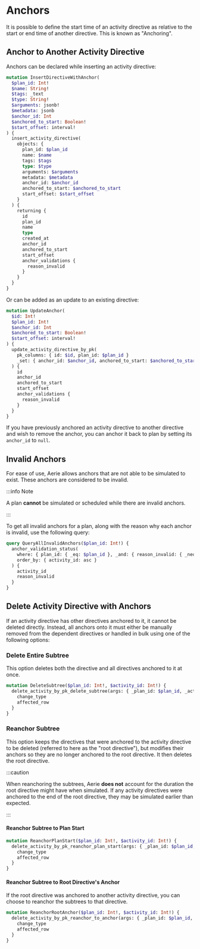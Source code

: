 # Anchors

It is possible to define the start time of an activity directive as relative to the start or end time of another directive. This is known as "Anchoring".

## Anchor to Another Activity Directive

Anchors can be declared while inserting an activity directive:

```graphql
mutation InsertDirectiveWithAnchor(
  $plan_id: Int!
  $name: String!
  $tags: _text
  $type: String!
  $arguments: jsonb!
  $metadata: jsonb
  $anchor_id: Int
  $anchored_to_start: Boolean!
  $start_offset: interval!
) {
  insert_activity_directive(
    objects: {
      plan_id: $plan_id
      name: $name
      tags: $tags
      type: $type
      arguments: $arguments
      metadata: $metadata
      anchor_id: $anchor_id
      anchored_to_start: $anchored_to_start
      start_offset: $start_offset
    }
  ) {
    returning {
      id
      plan_id
      name
      type
      created_at
      anchor_id
      anchored_to_start
      start_offset
      anchor_validations {
        reason_invalid
      }
    }
  }
}
```

Or can be added as an update to an existing directive:

```graphql
mutation UpdateAnchor(
  $id: Int!
  $plan_id: Int!
  $anchor_id: Int
  $anchored_to_start: Boolean!
  $start_offset: interval!
) {
  update_activity_directive_by_pk(
    pk_columns: { id: $id, plan_id: $plan_id }
    _set: { anchor_id: $anchor_id, anchored_to_start: $anchored_to_start, start_offset: $start_offset }
  ) {
    id
    anchor_id
    anchored_to_start
    start_offset
    anchor_validations {
      reason_invalid
    }
  }
}
```

If you have previously anchored an activity directive to another directive and wish to remove the anchor, you can anchor it back to plan by setting its `anchor_id` to `null`.

## Invalid Anchors

For ease of use, Aerie allows anchors that are not able to be simulated to exist. These anchors are considered to be invalid.

:::info Note

A plan **cannot** be simulated or scheduled while there are invalid anchors.

:::

To get all invalid anchors for a plan, along with the reason why each anchor is invalid, use the following query:

```graphql
query QueryAllInvalidAnchors($plan_id: Int!) {
  anchor_validation_status(
    where: { plan_id: { _eq: $plan_id }, _and: { reason_invalid: { _neq: "" } } }
    order_by: { activity_id: asc }
  ) {
    activity_id
    reason_invalid
  }
}
```

## Delete Activity Directive with Anchors

If an activity directive has other directives anchored to it, it cannot be deleted directly.
Instead, all anchors onto it must either be manually removed from the dependent directives or handled in bulk
using one of the following options:

### Delete Entire Subtree

This option deletes both the directive and all directives anchored to it at once.

```graphql
mutation DeleteSubtree($plan_id: Int!, $activity_id: Int!) {
  delete_activity_by_pk_delete_subtree(args: { _plan_id: $plan_id, _activity_id: $activity_id }) {
    change_type
    affected_row
  }
}
```

### Reanchor Subtree

This option keeps the directives that were anchored to the activity directive to be deleted (referred to here as the "root directive"),
but modifies their anchors so they are no longer anchored to the root directive. It then deletes the root directive.

:::caution

When reanchoring the subtrees, Aerie **does not** account for the duration the root directive might have when simulated.
If any activity directives were anchored to the end of the root directive, they may be simulated earlier than expected.

:::

#### Reanchor Subtree to Plan Start

```graphql
mutation ReanchorPlanStart($plan_id: Int!, $activity_id: Int!) {
  delete_activity_by_pk_reanchor_plan_start(args: { _plan_id: $plan_id, _activity_id: $activity_id }) {
    change_type
    affected_row
  }
}
```

#### Reanchor Subtree to Root Directive's Anchor

If the root directive was anchored to another activity directive, you can choose to reanchor the subtrees to that directive.

```graphql
mutation ReanchorRootAnchor($plan_id: Int!, $activity_id: Int!) {
  delete_activity_by_pk_reanchor_to_anchor(args: { _plan_id: $plan_id, _activity_id: $activity_id }) {
    change_type
    affected_row
  }
}
```
